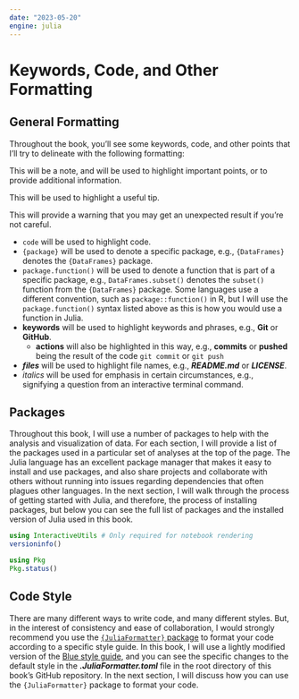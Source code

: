 ```yaml
---
date: "2023-05-20"
engine: julia
---
```


# Keywords, Code, and Other Formatting {.unnumbered}

## General Formatting

Throughout the book, you'll see some keywords, code, and other points that I'll try to delineate with the following formatting:

::: {.callout-note}
This will be a note, and will be used to highlight important points, or to provide additional information.
:::

::: {.callout-tip}
This will be used to highlight a useful tip.
:::

::: {.callout-warning}

This will provide a warning that you may get an unexpected result if you're not careful.

:::

- `code` will be used to highlight code.
- `{package}` will be used to denote a specific package, e.g., `{DataFrames}` denotes the `{DataFrames}` package.
- `package.function()` will be used to denote a function that is part of a specific package, e.g., `DataFrames.subset()` denotes the `subset()` function from the `{DataFrames}` package.
Some languages use a different convention, such as `package::function()` in R, but I will use the `package.function()` syntax listed above as this is how you would use a function in Julia.
- **keywords** will be used to highlight keywords and phrases, e.g., **Git** or **GitHub**.
    - **actions** will also be highlighted in this way, e.g., **commits** or **pushed** being the result of the code `git commit` or `git push`
- ***files*** will be used to highlight file names, e.g., ***README.md*** or ***LICENSE***.
- *italics* will be used for emphasis in certain circumstances, e.g., signifying a question from an interactive terminal command.

## Packages

Throughout this book, I will use a number of packages to help with the analysis and visualization of data.
For each section, I will provide a list of the packages used in a particular set of analyses at the top of the page.
The Julia language has an excellent package manager that makes it easy to install and use packages, and also share projects and collaborate with others without running into issues regarding dependencies that often plagues other languages.
In the next section, I will walk through the process of getting started with Julia, and therefore, the process of installing packages, but below you can see the full list of packages and the installed version of Julia used in this book.

```julia
using InteractiveUtils # Only required for notebook rendering
versioninfo()
```

```julia
using Pkg
Pkg.status()
```

## Code Style

There are many different ways to write code, and many different styles.
But, in the interest of consistency and ease of collaboration, I would strongly recommend you use the [`{JuliaFormatter}` package](https://domluna.github.io/JuliaFormatter.jl/dev/) to format your code according to a specific style guide.
In this book, I will use a lightly modified version of the [Blue style guide](https://github.com/invenia/BlueStyle), and you can see the specific changes to the default style in the ***.JuliaFormatter.toml*** file in the root directory of this book's GitHub repository.
In the next section, I will discuss how you can use the `{JuliaFormatter}` package to format your code.
